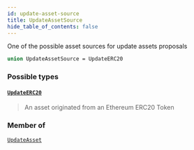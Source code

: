 ```yaml
---
id: update-asset-source
title: UpdateAssetSource
hide_table_of_contents: false
---
```








One of the possible asset sources for update assets proposals

```graphql
union UpdateAssetSource = UpdateERC20
```


### Possible types

#### [`UpdateERC20`](/mainnet/api/graphql/objects/update-erc20) <Badge class="secondary" text="object"/>
> An asset originated from an Ethereum ERC20 Token
> 



### Member of

[`UpdateAsset`](/mainnet/api/graphql/objects/update-asset)  <Badge class="secondary" text="object"/>



